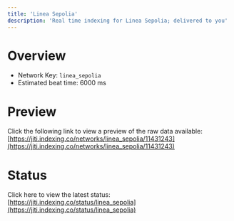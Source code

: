 ```yaml
---
title: 'Linea Sepolia'
description: 'Real time indexing for Linea Sepolia; delivered to you'
---
```


# Overview
- Network Key: `linea_sepolia`
- Estimated beat time: 6000 ms

# Preview
Click the following link to view a preview of the raw data available: [https://jiti.indexing.co/networks/linea_sepolia/11431243](https://jiti.indexing.co/networks/linea_sepolia/11431243)

# Status
Click here to view the latest status: [https://jiti.indexing.co/status/linea_sepolia](https://jiti.indexing.co/status/linea_sepolia)
